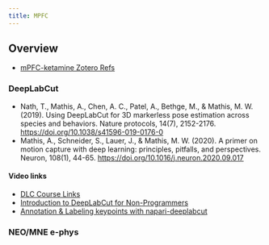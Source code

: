 ```yaml
---
title: MPFC
---
```


## Overview

- [mPFC-ketamine Zotero Refs](https://www.zotero.org/groups/4798310/mpfc-ket/library)

### DeepLabCut

- Nath, T., Mathis, A., Chen, A. C., Patel, A., Bethge, M., & Mathis, M. W. (2019). Using DeepLabCut for 3D markerless pose estimation across species and behaviors. Nature protocols, 14(7), 2152-2176. [https://doi.org/10.1038/s41596-019-0176-0](https://static1.squarespace.com/static/57f6d51c9f74566f55ecf271/t/5eab5ff7999bf94756b27481/1588289532243/NathMathis2019.pdf)
- Mathis, A., Schneider, S., Lauer, J., & Mathis, M. W. (2020). A primer on motion capture with deep learning: principles, pitfalls, and perspectives. Neuron, 108(1), 44-65. [https://doi.org/10.1016/j.neuron.2020.09.017](https://doi.org/10.1016/j.neuron.2020.09.017)

#### Video links

- [DLC Course Links](https://github.com/DeepLabCut/DeepLabCut-Workshop-Materials/blob/master/DLCcourse.md)
- [Introduction to DeepLabCut for Non-Programmers](https://youtu.be/KO1iQPQPMzw?si=kKy67FCovCLlh0eR)
- [Annotation & Labeling keypoints with napari-deeplabcut](https://www.youtube.com/watch?v=hsA9IB5r73E)

### NEO/MNE e-phys

